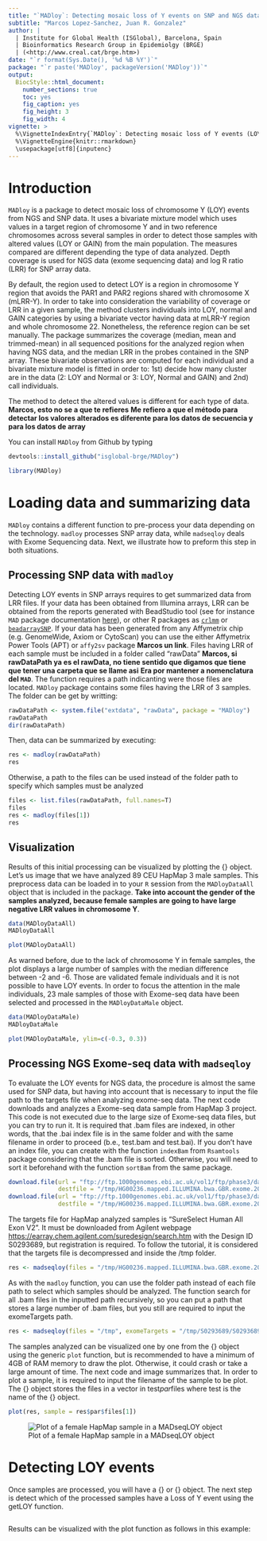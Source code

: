```yaml
---
title: "`MADloy`: Detecting mosaic loss of Y events on SNP and NGS data"
subtitle: "Marcos Lopez-Sanchez, Juan R. Gonzalez"
author: |
  | Institute for Global Health (ISGlobal), Barcelona, Spain
  | Bioinformatics Research Group in Epidemiolgy (BRGE)
  | (<http://www.creal.cat/brge.htm>)
date: "`r format(Sys.Date(), '%d %B %Y')`"
package: "`r paste('MADloy', packageVersion('MADloy'))`"
output:    
  BiocStyle::html_document:
    number_sections: true
    toc: yes
    fig_caption: yes
    fig_height: 3
    fig_width: 4
vignette: >
  %\VignetteIndexEntry{`MADloy`: Detecting mosaic loss of Y events (LOY) on SNP and NGS data}
  %\VignetteEngine{knitr::rmarkdown}
  \usepackage[utf8]{inputenc}
---
```

# Introduction

`MADloy` is a package to detect mosaic loss of chromosome Y (LOY) events from NGS and SNP data. It uses a bivariate mixture model which uses values in a target region of chromosome Y and in two reference chromosomes across several samples in order to detect those samples with altered values (LOY or GAIN) from the main population. The measures compared are different depending the type of data analyzed. Depth coverage is used for NGS data (exome sequencing data) and log R ratio (LRR) for SNP array data.

By default, the region used to detect LOY is a region in chromosome Y region that avoids the PAR1 and PAR2 regions shared with chromosome X (mLRR-Y). In order to take into consideration the variability of coverage or LRR in a given sample, the method clusters individuals into LOY, normal and GAIN categories by using a bivariate vector having data at mLRR-Y region and whole chromosome 22. Nonetheless, the reference region can be set manually. The package summarizes the coverage (median, mean and trimmed-mean) in all sequenced positions for the analyzed region when having NGS data, and the median LRR in the probes contained in the SNP array. These bivariate observations are computed for each individual and a bivariate mixture model is fitted in order to: 1st) decide how many cluster are in the data (2: LOY and Normal or 3: LOY, Normal and GAIN) and 2nd) call individuals.


The method to detect the altered values is different for each type of data. **Marcos, esto no se a que te refieres** **Me refiero a que el método para detectar los valores alterados es diferente para los datos de secuencia y para los datos de array**


You can install `MADloy` from Github by typing 

```r
devtools::install_github("isglobal-brge/MADloy")
```

```r
library(MADloy)
```

# Loading data and summarizing data

`MADloy` contains a different function to pre-process your data depending on the technology. `madloy` processes SNP array data, while `madseqloy` deals with Exome Sequencing data. Next, we illustrate how to preform  this step in both situations.

## Processing SNP data with `madloy`

Detecting LOY events in SNP arrays requires to get summarized data from LRR files. If your data has been obtained from Illumina arrays, LRR can be obtained from the reports generated with BeadStudio tool (see for instance `MAD` package documentation [here](http://www.creal.cat/media/upload/arxius/jr/GADA/mad_vignette.pdf)), or other R packages as [`crlmm`](http://bioconductor.org/packages/release/bioc/html/crlmm.html) or [`beadarraySNP`](https://www.bioconductor.org/packages/release/bioc/html/beadarraySNP.html). If your data has been generated from any Affymetrix chip (e.g. GenomeWide, Axiom or CytoScan) you can use the either Affymetrix Power Tools (APT) or `affy2sv` package **Marcos un link**. Files having LRR of each sample must be included in a folder called "rawData" **Marcos, si rawDataPath ya es el rawData, no tiene sentido que digamos que tiene que tener una carpeta que se llame asi** **Era por mantener a nomenclatura del `MAD`**. The function requires a path indicanting were those files are located. `MADloy` package contains some files having the LRR of 3 samples. The folder can be get by writting:


```r
rawDataPath <- system.file("extdata", "rawData", package = "MADloy")
rawDataPath
dir(rawDataPath)
```
Then, data can be summarized by executing:
```r
res <- madloy(rawDataPath)
res
```
Otherwise, a path to the files can be used instead of the folder path to specify which samples must be analyzed
```r
files <- list.files(rawDataPath, full.names=T)
files
res <- madloy(files[1])
res
```
## Visualization
Results of this initial processing can be visualized by plotting the {\tt MADloy} object. Let's us image that we have analyzed 89 CEU HapMap 3 male samples. This preprocess data can be loaded in to your ``R`` session from the `MADloyDataAll` object that is included in the package. **Take into account the gender of the samples analyzed, because female samples are going to have large negative LRR values in chromosome Y**.

```r
data(MADloyDataAll)
MADloyDataAll
```
```r
plot(MADloyDataAll)
```

As warned before, due to the lack of chromosome Y in female samples, the plot displays a large number of samples with the median difference between -2 and -6. Those are validated female individuals and it is not possible to have LOY events. In order to focus the attention in the male individuals, 23 male samples of those with Exome-seq data have been selected and processed in the `MADloyDataMale` object.

```r
data(MADloyDataMale)
MADloyDataMale
```

```r
plot(MADloyDataMale, ylim=c(-0.3, 0.3))
```

## Processing NGS Exome-seq data with `madseqloy`

To evaluate the LOY events for NGS data, the procedure is almost the same used for SNP data, but having into account that is necessary to input the file path to the targets file when analyzing exome-seq data. The next code downloads and analyzes a Exome-seq data sample from HapMap 3 project. This code is not executed due to the large size of Exome-seq data files, but you can try to run it. It is required that .bam files are indexed, in other words, that the .bai index file is in the same folder and with the same filename in order to proceed (b.e., test.bam and test.bai). If you don't have an index file, you can create with the function `indexBam` from `Rsamtools` package considering that the .bam file is sorted. Otherwise, you will need to sort it beforehand with the function `sortBam` from the same package.

```r
download.file(url = "ftp://ftp.1000genomes.ebi.ac.uk/vol1/ftp/phase3/data/HG12716/exome_alignment/HG00236.mapped.ILLUMINA.bwa.GBR.exome.20121211.bam",
              destfile = "/tmp/HG00236.mapped.ILLUMINA.bwa.GBR.exome.20121211.bam.bai")
download.file(url = "ftp://ftp.1000genomes.ebi.ac.uk/vol1/ftp/phase3/data/HG00236/exome_alignment/HG00236.mapped.ILLUMINA.bwa.GBR.exome.20121211.bam.bai",
              destfile = "/tmp/HG00236.mapped.ILLUMINA.bwa.GBR.exome.20121211.bam.bai")
```

The targets file for HapMap analyzed samples is "SureSelect Human All Exon V2". It must be downloaded from Agilent webpage [https://earray.chem.agilent.com/suredesign/search.htm](https://earray.chem.agilent.com/suredesign/search.htm) with the Design ID S0293689, but registration is required. To follow the tutorial, it is considered that the targets file is decompressed and inside the /tmp folder.

```r
res <- madseqloy(files = "/tmp/HG00236.mapped.ILLUMINA.bwa.GBR.exome.20121211.bam", exomeTargets = "/tmp/20130108.exome.targets.bed")
```
As with the `madloy` function, you can use the folder path instead of each file path to select which samples should be analyzed. The function search for all .bam files in the inputted path recursively, so you can put a path that stores a large number of .bam files, but you still are required to input the exomeTargets path.

```r
res <- madseqloy(files = "/tmp", exomeTargets = "/tmp/S0293689/S0293689_Padded.bed")
```
The samples analyzed can be visualized one by one from the {\tt MADseqLOY} object using the generic `plot` function, but is recommended to have a minimum of 4GB of RAM memory to draw the plot. Otherwise, it could crash or take a large amount of time. The next code and image summarizes that. In order to plot a sample, it is required to input the filename of the sample to be plot. The {\tt MADseqLOY} object stores the files in a vector in test$par$files where test is the name of the {\tt MADseqLOY} object.

```r
plot(res, sample = res$par$files[1])
```

![Plot of a female HapMap sample in a MADseqLOY object](`r file.path(system.file("extdata", package = "MADloy"), "Rplot001.png")`)

# Detecting LOY events

Once samples are processed, you will have a {\tt MADloy} or {\tt MADseqLOY} object. The next step is detect which of the processed samples have a Loss of Y event using the getLOY function.

```r


```

Results can be visualized with the plot function as follows in this example:

```r


```